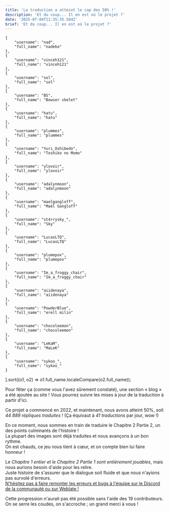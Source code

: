 ```yaml
---
title: 'La traduction a atteint le cap des 50% !'
description: 'Et du coup... Il en est où le projet ?'
date: '2025-07-04T11:35:35.584Z'
brief: 'Et du coup... Il en est où le projet ?'
---
```

    {
        "username": "nad",
        "full_name": "nadeko"
    },
    {
        "username": "vinceh121",
        "full_name": "vinceh121"
    },
    {
        "username": "sol",
        "full_name": "sol"
    },
    {
        "username": "BS",
        "full_name": "Bowser skelet"
    },
    {
        "username": "hatu",
        "full_name": "hatu"
    },
    {
        "username": "plummes",
        "full_name": "plummes"
    },
    {
        "username": "Yuri_Oshibedo",
        "full_name": "Toshiko no Momo"
    },
    {
        "username": "ylovoir",
        "full_name": "ylovoir"
    },
    {
        "username": "adalynmoon",
        "full_name": "adalynmoon"
    },
    {
        "username": "maelgangloff",
        "full_name": "Maël Gangloff"
    },
    {
        "username": "st4rrysky_",
        "full_name": "Sky"
    },
    {
        "username": "LucasLTQ",
        "full_name": "LucasLTQ"
    },
    {
        "username": "plumepox",
        "full_name": "plumepox"
    },
    {
        "username": "Im_a_froggy_chair",
        "full_name": "Im_a_froggy_chair"
    },
    {
        "username": "aiidenaya",
        "full_name": "aiidenaya"
    },
    {
        "username": "PowderBlue",
        "full_name": "erell milin"
    },
    {
        "username": "chocoleemon",
        "full_name": "chocoleemon"
    },
    {
        "username": "LeKaM",
        "full_name": "MaLeK"
    },
    {
        "username": "sykoo_",
        "full_name": "sykoo_"
    }
].sort((o1, o2) => o1.full_name.localeCompare(o2.full_name));

Pour fêter ça (comme vous l'avez sûrement constaté), une section &laquo; blog &raquo; a été ajoutée au site&nbsp;!
Vous pourrez suivre les mises à jour de la traduction à partir d'ici.

Ce projet a commencé en 2022, et maintenant, nous avons atteint 50%, soit *44 889 répliques traduites*&nbsp;!
(Ça équivaut à *41 traductions* par jour, wow !)

En ce moment, nous sommes en train de traduire le Chapitre 2 Partie 2, un des points culminants de l'histoire&nbsp;!<br />
La plupart des images sont déjà traduites et nous avançons à un bon rythme.<br />
On est chauds, ce jeu nous tient à cœur, et on compte bien lui faire honneur&nbsp;!

Le *Chapitre 1 entier et le Chapitre 2 Partie 1 sont entièrement jouables*, mais nous aurions besoin d'aide pour les relire.<br />
Juste histoire de s'assurer que le dialogue soit fluide et que nous n'ayions pas survolé d'erreurs.<br />
<a href="/contribuer/">N'hésitez pas à faire remonter les erreurs et bugs à l'équipe sur le Discord de la communauté ou sur Weblate&nbsp;!</a>

Cette progression n'aurait pas été possible sans l'aide des 19 contributeurs.<br />
On se serre les coudes, on s'accroche ; un grand merci à vous&nbsp;!

<UserList users={contributors} />
